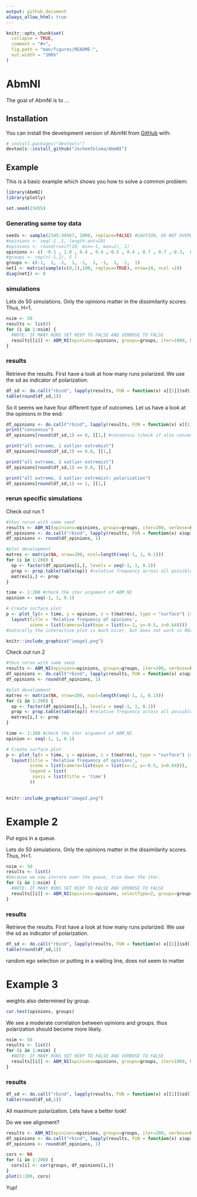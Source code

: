 ```yaml
---
output: github_document
always_allow_html: true
---
```


<!-- README.md is generated from README.Rmd. Please edit that file -->

```r
knitr::opts_chunk$set(
  collapse = TRUE,
  comment = "#>",
  fig.path = "man/figures/README-",
  out.width = "100%"
)
```

# AbmNI

<!-- badges: start -->
<!-- badges: end -->

The goal of AbmNI is to ...

## Installation

You can install the development version of AbmNI from [GitHub](https://github.com/) with:

``` r
# install.packages("devtools")
devtools::install_github("JochemTolsma/AbmNI")
```

## Example

This is a basic example which shows you how to solve a common problem:

```r
library(AbmNI)
library(plotly)
```

```r
set.seed(23455)
```

### Generating some toy data
```r
seeds <- sample(2345:34567, 1000, replace=FALSE) #CAUTION, DO NOT OVERWRITE IF YOU WANT TO REPLICATE RUNS
#opinions <- seq(-1 ,1, length.out=10)
#opinions <- round(runif(10, min=-1, max=1), 1)
opinions <- c( -0.1 , 1.0 , 0.4 , 0.4 ,-0.5 , 0.4 , 0.7 , 0.7 ,-0.3,  0.6)
#groups <- rep(c(-1,1), 5 )
groups <- c(-1,  1, -1,  1, -1,  1, -1,  1, -1,  1)
net1 <- matrix(sample(c(0,1),100, replace=TRUE), nrow=10, ncol =10)
diag(net1) <- 0
```

### simulations 
Lets do 50 simulations.
Only the opinions matter in the dissimilarity scores. Thus, H=1. 
```r
nsim <- 50
results <- list()
for (i in 1:nsim) {
  #NOTE: IF MANY RUNS SET KEEP TO FALSE AND VERBOSE TO FALSE
  results[[i]] <- ABM_NI(opinions=opinions, groups=groups, iter=1000, keep=FALSE, verbose=FALSE, seed = seeds[i], H = 1)
}
```

### results  
Retrieve the results. 
First have a look at how many runs polarized. We use the sd as indicator of polarization. 
```r
df_sd <- do.call("rbind", lapply(results, FUN = function(x) x[[1]]$sd))
table(round(df_sd,1))
```
So it seems we have four different type of outcomes. 
Let us have a look at the opinions in the end: 

```r
df_opinions <- do.call("rbind", lapply(results, FUN = function(x) x[[1]]$opinions))
print("consensus")
df_opinions[round(df_sd,1) == 0, ][1,] #consensus (check if also consensus at extreme!)

print("all extreme, 1 outlier extremist")
df_opinions[round(df_sd,1) == 0.6, ][1,] 

print("all extreme, 2 outlier extremist")
df_opinions[round(df_sd,1) == 0.8, ][1,] 

print("all extreme, 3 outlier extremist: polarization")
df_opinions[round(df_sd,1) == 1, ][1,] 
```
### rerun specific simulations

Check out run 1
```r
#thus rerun with same seed
results <- ABM_NI(opinions=opinions, groups=groups, iter=200, verbose=FALSE, seed = seeds[1], H = 1, keep=TRUE)
df_opinions <- do.call("rbind", lapply(results, FUN = function(x) x$opinions))
df_opinions <- round(df_opinions, 1)

#plot development
matres <- matrix(NA, nrow=200, ncol=length(seq(-1, 1, 0.1)))
for (i in 1:200) {
  op <- factor(df_opinions[i,], levels = seq(-1, 1, 0.1))
  prop <- prop.table(table(op)) #relative frequency across all possible values
  matres[i,] <- prop
}

time <- 1:200 #check the iter argument of ABM_NI
opinion <- seq(-1, 1, 0.1)

# Create surface plot
p <- plot_ly(x = time, y = opinion, z = t(matres), type = "surface") |> 
  layout(title = 'Relative frequency of opinions',
         scene = list(camera=list(eye = list(x=-2, y=-0.5, z=0.64))))
#naturally the interactive plot is much nicer, but does not work in README :-(

```

```r
knitr::include_graphics("image1.png")
```

Check out run 2
```r
#thus rerun with same seed
results <- ABM_NI(opinions=opinions, groups=groups, iter=200, verbose=FALSE, seed = seeds[2], H = 1, keep=TRUE)
df_opinions <- do.call("rbind", lapply(results, FUN = function(x) x$opinions))
df_opinions <- round(df_opinions, 1)

#plot development
matres <- matrix(NA, nrow=200, ncol=length(seq(-1, 1, 0.1)))
for (i in 1:200) {
  op <- factor(df_opinions[i,], levels = seq(-1, 1, 0.1))
  prop <- prop.table(table(op)) #relative frequency across all possible values
  matres[i,] <- prop
}

time <- 1:200 #check the iter argument of ABM_NI
opinion <- seq(-1, 1, 0.1)

# Create surface plot
p <- plot_ly(x = time, y = opinion, z = t(matres), type = "surface") |>
  layout(title = 'Relative frequency of opinions',
         scene = list(camera=list(eye = list(x=-2, y=-0.5, z=0.64))),
         legend = list(
          xaxis = list(title = 'time')  
         ))
          
```

```r
knitr::include_graphics("image2.png")
```

# Example 2

Put egos in a queue. 

Lets do 50 simulations.
Only the opinions matter in the dissimilarity scores. Thus, H=1.

```r
nsim <- 50
results <- list()
#because we now iterate over the queue, trim down the iter. 
for (i in 1:nsim) {
  #NOTE: IF MANY RUNS SET KEEP TO FALSE AND VERBOSE TO FALSE
  results[[i]] <- ABM_NI(opinions=opinions, selectType=2, groups=groups, iter=100, keep=FALSE, verbose=FALSE, seed = seeds[i], H = 1)
}
```

### results  
Retrieve the results. 
First have a look at how many runs polarized. We use the sd as indicator of polarization. 
```r
df_sd <- do.call("rbind", lapply(results, FUN = function(x) x[[1]]$sd))
table(round(df_sd,1))
```
random ego selection or putting in a waiting line, does not seem to matter

# Example 3

weights also determined by group. 

```r
cor.test(opinions, groups)
```
We see a moderate correlation between opinions and groups. thus polarization should become more likely. 

```r
nsim <- 50
results <- list()
for (i in 1:nsim) {
  #NOTE: IF MANY RUNS SET KEEP TO FALSE AND VERBOSE TO FALSE
  results[[i]] <- ABM_NI(opinions=opinions, groups=groups, iter=1000, keep=FALSE, verbose=FALSE, seed = seeds[i], H = 0.5)
}
```

### results  
```r
df_sd <- do.call("rbind", lapply(results, FUN = function(x) x[[1]]$sd))
table(round(df_sd,1))
```
All maximum polarization. Lets have a better look! 

Do we see alignment?

```r
results <- ABM_NI(opinions=opinions, groups=groups, iter=200, verbose=FALSE, seed = seeds[15], H = 0.5, keep=TRUE)
df_opinions <- do.call("rbind", lapply(results, FUN = function(x) x$opinions))
df_opinions <- round(df_opinions, 1)

cors <- NA
for (i in 1:200) {
  cors[i] <- cor(groups, df_opinions[i,])
}
plot(1:200, cors)

```

Yup!


<!---
What is special about using `README.Rmd` instead of just `README.md`? You can include R chunks like so:

```r
summary(cars)
```

You'll still need to render `README.Rmd` regularly, to keep `README.md` up-to-date. `devtools::build_readme()` is handy for this.

You can also embed plots, for example:

```r
plot(pressure)
```

In that case, don't forget to commit and push the resulting figure files, so they display on GitHub and CRAN.

---> 
